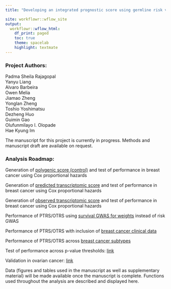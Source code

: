 ```yaml
---
title: "Developing an integrated prognostic score using germline risk variants and RNA expression from primary breast and ovarian cancers for prognostication of survival across subtypes"

site: workflowr::wflow_site
output:
  workflowr::wflow_html:
    df_print: paged
    toc: true
    theme: spacelab
    highlight: textmate
---
```

<h3> Project Authors: </h3>
Padma Sheila Rajagopal <br>
Yanyu Liang <br>
Alvaro Barbeira <br>
Owen Melia <br>
Jiamao Zheng <br>
Yonglan Zheng <br>
Toshio Yoshimatsu <br>
Dezheng Huo <br>
Guimin Gao <br>
Olufunmilayo I. Olopade <br>
Hae Kyung Im <br>

<p->The manuscript for this project is currently in progress. Methods and manuscript draft are available on request. </p>

<h3> Analysis Roadmap: </h3>
<p>Generation of <a href="https://parajago.github.io/PTRSOTRS/PRS.html">polygenic score (control)</a> and test of performance in breast cancer using Cox proportional hazards</p>

<p>Generation of <a href="https://parajago.github.io/PTRSOTRS/PTRS.html">predicted transcriptomic score</a> and test of performance in breast cancer using Cox proportional hazards</p>

<p>Generation of <a href="https://parajago.github.io/PTRSOTRS/OTRS.html">observed transcriptomic score</a> and test of performance in breast cancer using Cox proportional hazards</p>

<p>Performance of PTRS/OTRS using <a href="https://parajago.github.io/PTRSOTRS/survival.html">survival GWAS for weights</a> instead of risk GWAS</p>

<p>Performance of PTRS/OTRS with inclusion of <a href="https://parajago.github.io/PTRSOTRS/clinical.html">breast cancer clinical data</a></p>

<p>Performance of PTRS/OTRS across <a href="https://parajago.github.io/PTRSOTRS/subtype.html">breast cancer subtypes</a></p>

<p>Test of performance across p-value thresholds: <a href="https://liangyy.github.io/tcga-survival/brca_cox.html">link</a></p>

<p>Validation in ovarian cancer: <a href="https://liangyy.github.io/tcga-survival/index.html#3_OV_cohort">link</a></p>

<p>Data (figures and tables used in the manuscript as well as supplementary material) will be made available once the manuscript is complete. 
Functions used throughout the analysis are described and displayed here. </p>
</main>